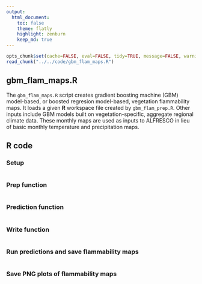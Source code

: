 ```yaml
---
output:
  html_document:
    toc: false
    theme: flatly
    highlight: zenburn
    keep_md: true
---
```


```r
opts_chunk$set(cache=FALSE, eval=FALSE, tidy=TRUE, message=FALSE, warning=FALSE)
read_chunk("../../code/gbm_flam_maps.R")
```

##
##
## gbm_flam_maps.R

The `gbm_flam_maps.R` script creates gradient boosting machine (GBM) model-based, or boosted regresion model-based, vegetation flammability maps.
It loads a given **R** workspace file created by `gbm_flam_prep.R`.
Other inputs include GBM models built on vegetation-specific, aggregate regional climate data.
These monthly maps are used as inputs to ALFRESCO in lieu of basic monthly temperature and precipitation maps.

## R code

### Setup

```r
```

### Prep function
```r
```

### Prediction function
```r
```

### Write function
```r
```

### Run predictions and save flammability maps

```r
```

### Save PNG plots of flammability maps
```r
```
